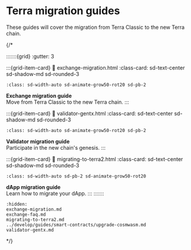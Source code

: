 # Terra migration guides

These guides will cover the migration from Terra Classic to the new Terra chain. 

{/*

:::::::{grid}
:gutter: 3

:::{grid-item-card}
:link: exchange-migration.html
:class-card: sd-text-center sd-shadow-md sd-rounded-3
```{image} /img/Swap_ver1.svg
:class: sd-width-auto sd-animate-grow50-rot20 sd-pb-2
```
**Exchange migration guide**  
Move from Terra Classic to the new Terra chain.
:::

:::{grid-item-card}
:link: validator-gentx.html
:class-card: sd-text-center sd-shadow-md sd-rounded-3
```{image} /img/Build_a_validator.svg
:class: sd-width-auto sd-animate-grow50-rot20 sd-pb-2
```
**Validator migration guide**  
Participate in the new chain's genesis.
:::

:::{grid-item-card}
:link: migrating-to-terra2.html
:class-card: sd-text-center sd-shadow-md sd-rounded-3
```{image} /img/icon_apps.svg
:class: sd-width-auto sd-pb-2 sd-animate-grow50-rot20
```
**dApp migration guide**  
Learn how to migrate your dApp. 
:::
:::::::


```{toctree}
:hidden:
exchange-migration.md
exchange-faq.md
migrating-to-terra2.md
../develop/guides/smart-contracts/upgrade-cosmwasm.md
validator-gentx.md
```

*/}